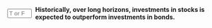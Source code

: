 ::: {.question-block}

<form onsubmit="event.preventDefault(); checkAnswerBox('module2_tf_q1','T')" style="display: flex; align-items: center; gap: 8px;">
<input type="text" id="module2_tf_q1" name="module2_tf_q1" maxlength="1" placeholder="T or F"
         style="width: 55px;" data-correct-answer="T" /> <label for="module2_tf_q1"><strong>Historically, over long horizons, investments in stocks is expected to outperform investments in bonds.</strong></label>
</form>

<div id="feedback-module2_tf_q1" class="feedback" data-status="" style="display:none;">
The sentence is TRUE. This is a foundational concept in finance, where the higher risk associated with stocks is compensated by higher expected returns over long investment horizons compared to less risky assets like bonds.
</div>
:::